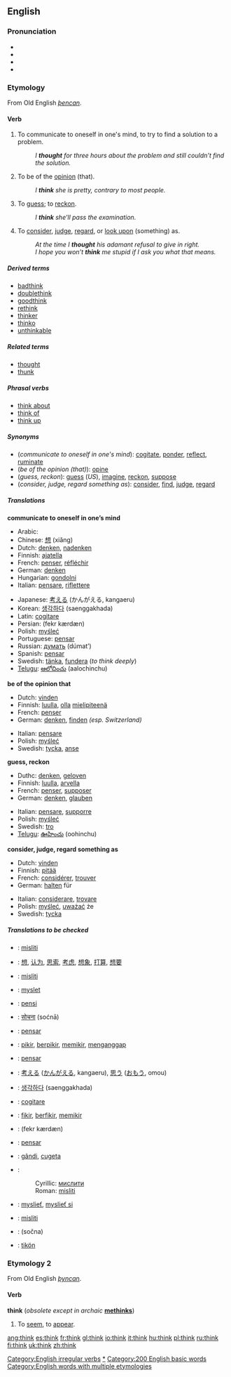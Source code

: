==English==

{{rank|work|too|every|129|think|life|went|back}}

===Pronunciation===
*{{AHD|thĭngk}}
*{{IPA|/θɪŋk/}}
*{{SAMPA|/<tt>TINk</tt>/}}
*{{audio|en-us-think.ogg|Audio (US)}}

===Etymology===
From Old English ''[[þencan]]''.

====Verb====
[[Category:English irregular verbs]]
{{en-verb2|'''to think'''|'''[[thinks]]'''|'''[[thought]]'''|'''[[thought]]'''|'''[[thinking]]'''}}

#{{intransitive}} To communicate to oneself in one's mind, to try to find a solution to a problem.
#:''I '''thought''' for three hours about the problem and still couldn’t find the solution.''
#{{transitive}} To be of the [[opinion]] (that).
#:''I '''think''' she is pretty, contrary to most people.''
#{{transitive}} To [[guess]]; to [[reckon]].
#:''I '''think''' she’ll pass the examination.''
#{{transitive}} To [[consider]], [[judge]], [[regard]], or [[look upon]] (something) as.
#:''At the time I '''thought''' his adamant refusal to give in right.''
#:''I hope you won’t '''think''' me stupid if I ask you what that means.''

=====Derived terms=====
*[[badthink]]
*[[doublethink]]
*[[goodthink]]
*[[rethink]]
*[[thinker]]
*[[thinko]]
*[[unthinkable]]

=====Related terms=====
*[[thought]]
*[[thunk]]

=====Phrasal verbs=====
*[[think about]]
*[[think of]]
*[[think up]]

=====Synonyms=====
*(''communicate to oneself in one's mind''): [[cogitate]], [[ponder]], [[reflect]], [[ruminate]]
*(''be of the opinion (that)''): [[opine]]
*(''guess, reckon''): [[guess]] (''US''), [[imagine]], [[reckon]], [[suppose]]
*(''consider, judge, regard something as''): [[consider]], [[find]], [[judge]], [[regard]]

=====Translations=====

'''communicate to oneself in one’s mind'''
{{top}}
*Arabic: {{ARchar|[[فكر]]}} {{Unicode|(fákkara)}}
*Chinese: [[想]] (xiǎng)
*Dutch: [[denken]], [[nadenken]]
*Finnish: [[ajatella]]
*French: [[penser]], [[réfléchir]]
*German: [[denken]]
*Hungarian: [[gondolni]]
*Italian: [[pensare]], [[riflettere]]
{{mid}}
*Japanese: [[考える]] (かんがえる, kangaeru)
*Korean: [[생각하다]] (saenggakhada)
*Latin: [[cogitare]]
*Persian: {{FAchar|[[فکر کردن|فِکر کَردَن]]}} (fekr kærdæn)
*Polish: [[myśleć]]
*Portuguese: [[pensar]]
*Russian: [[думать]] (dúmat’)
*Spanish: [[pensar#Spanish|pensar]]
*Swedish: [[tänka]], [[fundera]] (''to think deeply'')
*[[Telugu]]: [[ఆలోచించు]] (aalochinchu)
{{bottom}}

'''be of the opinion that'''
{{top}}
*Dutch: [[vinden]]
*Finnish: [[luulla]], [[olla]] [[mielipiteenä]]
*French: [[penser]]
*German: [[denken]], [[finden]] ''(esp. Switzerland)''
{{mid}}
*Italian: [[pensare]]
*Polish: [[myśleć]]
*Swedish: [[tycka]], [[anse]]
{{bottom}}

'''guess, reckon'''
{{top}}
*Duthc: [[denken]], [[geloven]]
*Finnish: [[luulla]], [[arvella]]
*French: [[penser]], [[supposer]]
*German: [[denken]], [[glauben]]
{{mid}}
*Italian: [[pensare]], [[supporre]]
*Polish: [[myśleć]]
*Swedish: [[tro]]
*[[Telugu]]: [[ఊహించు]] (oohinchu)
{{bottom}}

'''consider, judge, regard something as'''
{{top}}
*Dutch: [[vinden]]
*Finnish: [[pitää]]
*French: [[considérer]], [[trouver]]
*German: [[halten]] für
{{mid}}
*Italian: [[considerare]], [[trovare]]
*Polish: [[myśleć]], [[uważać]] że
*Swedish: [[tycka]]
{{bottom}}

=====Translations to be checked=====
<!--Remove this section once all of the translations below have been moved into the tables above.-->
{{checktrans}}
*{{ttbc|Bosnian}}: [[misliti#Bosnian|misliti]]
*{{ttbc|Chinese}}: [[想]], [[认为]], [[思索]], [[考虑]], [[想象]], [[打算]], [[想要]]
*{{ttbc|Croatian}}: [[misliti#Croatian|misliti]]
*{{ttbc|Czech}}: [[myslet]]
*{{ttbc|Esperanto}}: [[pensi]]
*{{ttbc|Hindi}}: [[सोचना]] (soćnā)
*{{ttbc|Ido}}: [[pensar]]
*{{ttbc|Indonesian}}: [[pikir]], [[pikir|berpikir]], [[pikir|memikir]], [[anggap|menganggap]]
*{{ttbc|Interlingua}}: [[pensar]]
*{{ttbc|Japanese}}: [[考える]] ([[かんがえる]], kangaeru), [[思う]] ([[おもう]], omou)
*{{ttbc|Korean}}: [[생각하다]] (saenggakhada)
*{{ttbc|Latin}}: [[cogitare]]
*{{ttbc|Malay}}: [[fikir]], [[fikir|berfikir]], [[fikir|memikir]]
*{{ttbc|Persian}}: {{FAchar|[[فکر کردن|فِکر کَردَن]]}} (fekr kærdæn)
*{{ttbc|Portuguese}}: [[pensar#Portuguese|pensar]]
*{{ttbc|Romanian}}: [[gândi]], [[cugeta]]
*{{ttbc|Serbian}}:
*:Cyrillic: [[мислити#Serbian|мислити]]
*:Roman: [[misliti#Serbian|misliti]]
*{{ttbc|Slovak}}: [[myslieť]], [[myslieť si]]
*{{ttbc|Slovene}}: [[misliti#Slovene|misliti]]
*{{ttbc|Urdu}}: {{URchar|[[سوچنا]]}} (sočna)
*{{ttbc|Volapük}}: [[tikön]]

===Etymology 2===
From Old English ''[[þyncan]]''.

====Verb====
'''think''' (''obsolete except in archaic'' '''[[methinks]]''')
#{{intransitive}} To [[seem]], to [[appear]].

[[Category:Thinking|*]]
[[Category:200 English basic words]]
[[Category:English words with multiple etymologies]]

[[ang:think]]
[[es:think]]
[[fr:think]]
[[gl:think]]
[[io:think]]
[[it:think]]
[[hu:think]]
[[pl:think]]
[[ru:think]]
[[fi:think]]
[[uk:think]]
[[zh:think]]